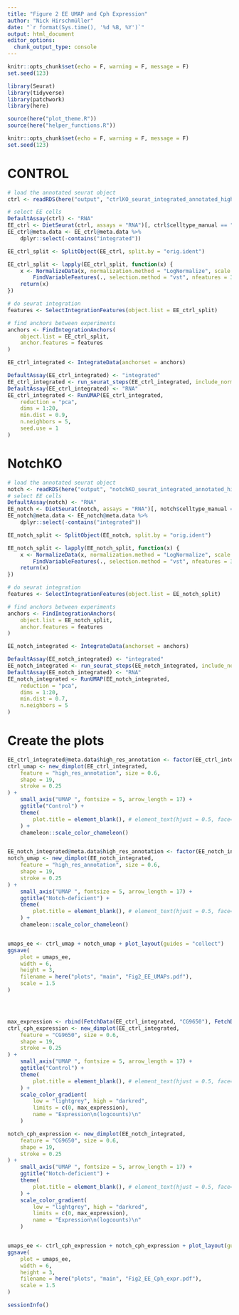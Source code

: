 ```yaml
---
title: "Figure 2 EE UMAP and Cph Expression"
author: "Nick Hirschmüller"
date: "`r format(Sys.time(), '%d %B, %Y')`"
output: html_document
editor_options: 
  chunk_output_type: console
---
```


```r
knitr::opts_chunk$set(echo = F, warning = F, message = F)
set.seed(123)
```


```r
library(Seurat)
library(tidyverse)
library(patchwork)
library(here)

source(here("plot_theme.R"))
source(here("helper_functions.R"))
```


```r
knitr::opts_chunk$set(echo = F, warning = F, message = F)
set.seed(123)
```


###########
# CONTROL #
###########

```r
# load the annotated seurat object
ctrl <- readRDS(here("output", "ctrlKO_seurat_integrated_annotated_high_res.rds"))

# select EE cells
DefaultAssay(ctrl) <- "RNA"
EE_ctrl <- DietSeurat(ctrl, assays = "RNA")[, ctrl$celltype_manual == "EE"]
EE_ctrl@meta.data <- EE_ctrl@meta.data %>%
    dplyr::select(-contains("integrated"))

EE_ctrl_split <- SplitObject(EE_ctrl, split.by = "orig.ident")

EE_ctrl_split <- lapply(EE_ctrl_split, function(x) {
    x <- NormalizeData(x, normalization.method = "LogNormalize", scale.factor = 10000) %>%
        FindVariableFeatures(., selection.method = "vst", nfeatures = 3000)
    return(x)
})

# do seurat integration
features <- SelectIntegrationFeatures(object.list = EE_ctrl_split)

# find anchors between experiments
anchors <- FindIntegrationAnchors(
    object.list = EE_ctrl_split,
    anchor.features = features
)

EE_ctrl_integrated <- IntegrateData(anchorset = anchors)

DefaultAssay(EE_ctrl_integrated) <- "integrated"
EE_ctrl_integrated <- run_seurat_steps(EE_ctrl_integrated, include_norm = F, include_leiden = F, include_louvain = T)
DefaultAssay(EE_ctrl_integrated) <- "RNA"
EE_ctrl_integrated <- RunUMAP(EE_ctrl_integrated,
    reduction = "pca",
    dims = 1:20,
    min.dist = 0.9,
    n.neighbors = 5,
    seed.use = 1
)
```


###########
# NotchKO #
###########

```r
# load the annotated seurat object
notch <- readRDS(here("output", "notchKO_seurat_integrated_annotated_high_res.rds"))
# select EE cells
DefaultAssay(notch) <- "RNA"
EE_notch <- DietSeurat(notch, assays = "RNA")[, notch$celltype_manual == "EE"]
EE_notch@meta.data <- EE_notch@meta.data %>%
    dplyr::select(-contains("integrated"))

EE_notch_split <- SplitObject(EE_notch, split.by = "orig.ident")

EE_notch_split <- lapply(EE_notch_split, function(x) {
    x <- NormalizeData(x, normalization.method = "LogNormalize", scale.factor = 10000) %>%
        FindVariableFeatures(., selection.method = "vst", nfeatures = 3000)
    return(x)
})

# do seurat integration
features <- SelectIntegrationFeatures(object.list = EE_notch_split)

# find anchors between experiments
anchors <- FindIntegrationAnchors(
    object.list = EE_notch_split,
    anchor.features = features
)

EE_notch_integrated <- IntegrateData(anchorset = anchors)

DefaultAssay(EE_notch_integrated) <- "integrated"
EE_notch_integrated <- run_seurat_steps(EE_notch_integrated, include_norm = F, include_leiden = F, include_louvain = T)
DefaultAssay(EE_notch_integrated) <- "RNA"
EE_notch_integrated <- RunUMAP(EE_notch_integrated,
    reduction = "pca",
    dims = 1:20,
    min.dist = 0.7,
    n.neighbors = 5
)
```



# Create the plots

```r
EE_ctrl_integrated@meta.data$high_res_annotation <- factor(EE_ctrl_integrated$high_res_annotation, levels = c("EEP", "AstC-EE", "Tk-EE", "classIII-EE"))
ctrl_umap <- new_dimplot(EE_ctrl_integrated,
    feature = "high_res_annotation", size = 0.6,
    shape = 19,
    stroke = 0.25
) +
    small_axis("UMAP ", fontsize = 5, arrow_length = 17) +
    ggtitle("Control") +
    theme(
        plot.title = element_blank(), # element_text(hjust = 0.5, face="bold", size=11),
    ) +
    chameleon::scale_color_chameleon()


EE_notch_integrated@meta.data$high_res_annotation <- factor(EE_notch_integrated$high_res_annotation, levels = c("EEP", "AstC-EE", "Tk-EE", "classIII-EE"))
notch_umap <- new_dimplot(EE_notch_integrated,
    feature = "high_res_annotation", size = 0.6,
    shape = 19,
    stroke = 0.25
) +
    small_axis("UMAP ", fontsize = 5, arrow_length = 17) +
    ggtitle("Notch-deficient") +
    theme(
        plot.title = element_blank(), # element_text(hjust = 0.5, face="bold", size=11),
    ) +
    chameleon::scale_color_chameleon()


umaps_ee <- ctrl_umap + notch_umap + plot_layout(guides = "collect")
ggsave(
    plot = umaps_ee,
    width = 6,
    height = 3,
    filename = here("plots", "main", "Fig2_EE_UMAPs.pdf"),
    scale = 1.5
)




max_expression <- rbind(FetchData(EE_ctrl_integrated, "CG9650"), FetchData(EE_notch_integrated, "CG9650"))[, 1] %>% max()
ctrl_cph_expression <- new_dimplot(EE_ctrl_integrated,
    feature = "CG9650", size = 0.6,
    shape = 19,
    stroke = 0.25
) +
    small_axis("UMAP ", fontsize = 5, arrow_length = 17) +
    ggtitle("Control") +
    theme(
        plot.title = element_blank(), # element_text(hjust = 0.5, face="bold", size=11),
    ) +
    scale_color_gradient(
        low = "lightgrey", high = "darkred",
        limits = c(0, max_expression),
        name = "Expression\n(logcounts)\n"
    )

notch_cph_expression <- new_dimplot(EE_notch_integrated,
    feature = "CG9650", size = 0.6,
    shape = 19,
    stroke = 0.25
) +
    small_axis("UMAP ", fontsize = 5, arrow_length = 17) +
    ggtitle("Notch-deficient") +
    theme(
        plot.title = element_blank(), # element_text(hjust = 0.5, face="bold", size=11),
    ) +
    scale_color_gradient(
        low = "lightgrey", high = "darkred",
        limits = c(0, max_expression),
        name = "Expression\n(logcounts)\n"
    )


umaps_ee <- ctrl_cph_expression + notch_cph_expression + plot_layout(guides = "collect")
ggsave(
    plot = umaps_ee,
    width = 6,
    height = 3,
    filename = here("plots", "main", "Fig2_EE_Cph_expr.pdf"),
    scale = 1.5
)
```


```r
sessionInfo()
```

